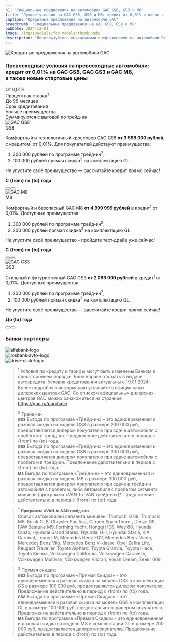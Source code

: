 ```yaml
---
h1: "Специальные предложения на автомобили GAC GS8, GS3 и M8"
title: "Лучшие условия на GAC GS8, GS3 и M8: кредит от 0,01% и новые стартовые цены"
caption: "Кредитные предложения на автомобили GAC"
breadcrumb: "Специальные предложения на GAC GS8, GS3 и M8"
pubDate: 2024-12-01
image: /img/specials/for-models/thumb.webp
description: "Воспользуйтесь уникальными предложениями на автомобили GAC! Получите кредит от 0,01% на модели GS8, GS3 и M8. Успейте приобрести превосходные автомобили по новым стартовым ценам!"
---
```




<picture>
	<source media="(min-width: 768px)" srcset="/img/specials/for-models/banner.webp" />
	<source media="(min-width: 320px)" srcset="/img/specials/for-models/thumb.webp" />
	<img src="/img/specials/for-models/banner.webp" class="mb-10" alt="Кредитные предложения на автомобили GAC" />
</picture>

<h3 class="font-bold uppercase text-center !text-xl sm:!text-2xl lg:!text-3xl !mb-10 lg:!mb-20">Превосходные условия на превосходные автомобили: <br class="hidden lg:block" />кредит от 0,01% на GAC GS8, GAC GS3 и GAC M8, <br class="hidden lg:block" />а также новые стартовые цены</h3>

<div class="grid lg:grid-cols-3 gap-y-10 mb-14 sm:mb-20">
	<div class="text-center">
		<div class="text-xl sm:text-3xl font-bold sm:mb-4">От 0,01%</div>
		<div>Процентная ставка<sup>1</sup></div>
	</div>
	<div class="text-center">
		<div class="text-xl sm:text-3xl font-bold sm:mb-4">До 96 месяцев</div>
		<div>Срок кредитования</div>
	</div>
	<div class="text-center">
		<div class="text-xl sm:text-3xl font-bold sm:mb-4">Больше преимущества</div>
		<div>Суммируются с выгодой по трейд-ин</div>
	</div>
</div>

<div class="flex flex-col lg:flex-row mb-14 lg:mb-20">
	<img src="/img/specials/for-models/gs8.webp" class="h-auto object-cover object-center w-full lg:w-1/2" alt="GAC GS8" />
	<div class="w-full lg:w-1/2 lg:pl-10 xl:pl-20 py-10">	
		<div class="text-xl sm:text-3xl xl:text-4xl font-bold mb-7">GS8</div>
		<p>Комфортный и технологичный кроссовер GAC GS8 <b>от 3 599 000 рублей</b>, с кредитом<sup>1</sup> от 0,01%. Для покупателей действуют преимущества:</p>
		<ol class="list-decimal space-y-6 pl-5 *:text-base *:sm:text-xl !mb-6 sm:!mb-10">
			<li>300 000 рублей по программе трейд-ин<sup>2</sup>;</li>
			<li>100 000 рублей прямая скидка<sup>3</sup> на комплектацию GL.</li>
		</ol>
		<p>Не упустите своё преимущество — рассчитайте кредит прямо сейчас!</p>
		<p><b>С {from} по {to} года</b></p>
		<div class="flex gap-4 mt-10">
			<Button 
				classes="popup-link w-fit inline-block !px-4 xl:!px-8 !py-2 xl:!py-3 !text-white !no-underline !mb-0" 
				url="#common-modal" 
				title="Рассчитать кредит"
				dataTitle="Получить предложение по кредиту на GAC GS8"
				dataFormName={`Рассчитать кредит. Получить предложение по кредиту на GAC GS8`}
			/>
			<Button 
				classes="popup-link btn black btn-o w-fit inline-block !px-4 xl:!px-8 !py-2 xl:!py-3 !no-underline !mb-0" 
				url="#common-modal" 
				title="Записаться на тест-драйв"
				dataTitle="Записаться на тест-драйв. GAC GS8"
				dataFormName={`Записаться на тест-драйв. GAC GS8`}
			/>
		</div>
	</div>
</div>

<div class="flex flex-col lg:flex-row-reverse mb-14 lg:mb-20">
	<img src="/img/specials/for-models/m8.webp" class="h-auto object-cover object-center w-full lg:w-1/2" alt="GAC M8" />
	<div class="w-full lg:w-1/2 lg:pr-10 xl:pr-20 py-10">	
		<div class="text-xl sm:text-3xl xl:text-4xl font-bold mb-7">M8</div>
		<p>Комфортный и безопасный GAC M8 <b>от 4 999 999 рублей</b> в кредит<sup>1</sup> от 0,01%. Доступные преимущества:</p>
		<ol class="list-decimal space-y-6 pl-5 *:text-base *:sm:text-xl !mb-6 sm:!mb-10">
			<li>300 000 рублей по программе трейд-ин<sup>2</sup>;</li>
			<li>200 000 рублей прямая скидка<sup>3</sup> на комплектацию GL.</li>
		</ol>
		<p>Не упустите своё преимущество - пройдите тест-драйв уже сейчас!</p>
		<p><b>С {from} по {to} года</b></p>
		<div class="flex gap-4 mt-10">
			<Button 
				classes="popup-link w-fit inline-block !px-4 xl:!px-8 !py-2 xl:!py-3 !text-white !no-underline !mb-0" 
				url="#common-modal" 
				title="Рассчитать кредит"
				dataTitle="Получить предложение по кредиту на GAC M8"
				dataFormName={`Рассчитать кредит. Получить предложение по кредиту на GAC M8`}
			/>
			<Button 
				classes="popup-link btn black btn-o w-fit inline-block !px-4 xl:!px-8 !py-2 xl:!py-3 !no-underline !mb-0" 
				url="#common-modal" 
				title="Записаться на тест-драйв"
				dataTitle="Записаться на тест-драйв. GAC M8"
				dataFormName={`Записаться на тест-драйв. GAC M8`}
			/>
		</div>
	</div>
</div>

<div class="flex flex-col lg:flex-row mb-14 lg:mb-20">
	<img src="/img/specials/for-models/gs3.webp" class="h-auto object-cover object-center w-full lg:w-1/2" alt="GAC GS3" />
	<div class="w-full lg:w-1/2 lg:pl-10 xl:pl-20 py-10">	
		<div class="text-xl sm:text-3xl xl:text-4xl font-bold mb-7">GS3</div>
		<p>Стильный и футуристичный GAC GS3 <b>от 2 099 000 рублей</b> в кредит<sup>1</sup> от 0,01%. Доступные преимущества:</p>
		<ol class="list-decimal space-y-6 pl-5 *:text-base *:sm:text-xl !mb-6 sm:!mb-10">
			<li>200 000 рублей по программе трейд-ин<sup>2</sup>;</li>
			<li>100 000 рублей прямая скидка<sup>3</sup> на комплектацию GL.</li>
		</ol>
		<p>Не упустите своё преимущество — рассчитайте кредит прямо сейчас!</p>
		<p><b>До {to} года</b></p>
		<div class="flex gap-4 mt-10">
			<Button 
				classes="popup-link w-fit inline-block !px-4 xl:!px-8 !py-2 xl:!py-3 !text-white !no-underline !mb-0" 
				url="#common-modal" 
				title="Рассчитать кредит"
				dataTitle="Получить предложение по кредиту на GAC GS3"
				dataFormName={`Рассчитать кредит. Получить предложение по кредиту на GAC GS3`}
			/>
			<Button 
				classes="popup-link btn black btn-o w-fit inline-block !px-4 xl:!px-8 !py-2 xl:!py-3 !no-underline !mb-0" 
				url="#common-modal" 
				title="Записаться на тест-драйв"
				dataTitle="Записаться на тест-драйв. GAC GS3"
				dataFormName={`Записаться на тест-драйв. GAC GS3`}
			/>
		</div>
	</div>
</div>

<h3 class="font-bold uppercase text-center !text-2xl sm:!text-3xl !mb-10 lg:!mb-20">Банки-партнеры</h3>

<div class="grid lg:grid-cols-3 gap-y-10 mb-14 sm:mb-20">
	<div class="text-center">
		<img src="/img/banks/alfabank-logo.svg" alt="alfabank-logo" />
	</div>
	<div class="text-center">
		<img src="/img/banks/rosbank-avto.png" alt="rosbank-avto-logo" />
	</div>
	<div class="text-center">
		<img src="/img/banks/drive-click.png" alt="drive-click-logo" />
	</div>
</div>

<SpecialSalonsInfo dataFormName="Узнать подробнее. Кредитные предложения на автомобили GAC" />

> <sup>1</sup> Условия по кредиту и тарифы могут быть изменены Банком в одностороннем порядке. Банк вправе отказать в выдаче автокредита. Условия кредитования актуальны с 19.01.2024г. Более подробную информацию уточняйте в официальных дилерских центрах GAC. Со списком официальных дилерских центров GAC можно ознакомиться на странице https://gac.ru/purchase.

> <sup>2</sup> Трейд-ин:
<br/><b><small>GS3</small></b> Выгода по программе «Трейд-ин»  – это единовременная и разовая скидка на модель GS3  в размере 200 000 руб, предоставляется дилером покупателю при сдаче автомобиля с пробегом в трейд-ин. Предложение действительно в период с {from} по {to} года.
<br/><b><small>GS8</small></b> Выгода по программе «Трейд-ин»  – это единовременная и разовая скидка на модель GS8  в размере 300 000 руб, предоставляется дилером покупателю при сдаче автомобиля с пробегом в трейд-ин. Предложение действительно в период с {from} по {to} года.
<br/><b><small>M8</small></b> Выгода по программе «Трейд-ин»  – это единовременная и разовая скидка на модель М8  в размере 300 000 руб, предоставляется дилером покупателю при сдаче в трейд-ин автомобиля с пробегом, либо автомобиля с пробегом сегмента минивэн (программа «VAN-to-VAN трейд-ин»)*. Предложение действительно в период с {from} по {to} года.

> <sup>*</sup> <b><small>Программа «VAN-to-VAN трейд-ин»</small></b>
<br/>Список автомобилей сегмента минивэн: Trumpchi GN8, Trumpchi M8, Buick GL8, Chrysler Pacifica, Citroen SpaceTourer, Denza D9, FAW Bestune M9, Forthing Yacht, Hongqi HQ9, Wey 80, Hyundai Custo, Hyundai Grand Starex, Hyundai H-1, Hyundai Staria, KIA Carnival, Lexus LM, Mercedes Benz EQV, Mercedes Benz Viano, Mercedes Benz Vito, Mercedes Benz V-klasse, Opel Zafira Life, Peugeot Traveller, Toyota Alphard, Toyota Granvia, Toyota Hiace, Toyota Sienna, Volkswagen California, Volkswagen Caravelle, Volkswagen Multivan, Volkswagen Viloran, Voyah Dream, Zeekr 009.

> <sup>3</sup> Прямая скидка:
<br/><b><small>GS3</small></b> Выгода по программе «Прямая Скидка» - это единовременная и разовая скидка на модель GS3 в комплектации GS в размере 100 000 руб, предоставляется дилером покупателю. Предложение действительно в период с {from} по {to} года.
<br/><b><small>GS8</small></b> Выгода по программе «Прямая Скидка» - это единовременная и разовая скидка на модель GS8 в комплектации GL в размере 100 000 руб, предоставляется дилером покупателю. Предложение действительно в период с {from} по {to} года.
<br/><b><small>M8</small></b> Выгода по программе «Прямая Скидка» - это единовременная и разовая скидка на модель М8 в комплектации GL в размере 200 000 руб, предоставляется дилером покупателю. Предложение действительно в период с {from} по {to} года.
